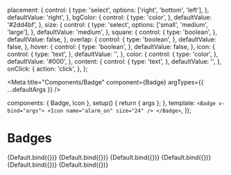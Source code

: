

  placement: {
    control: {
      type: 'select',
      options: ['right', 'bottom', 'left'],
    },
    defaultValue: 'right',
  },
  bgColor: {
    control: {
      type: 'color',
    },
    defaultValue: '#2dd4bf',
  },
  size: {
    control: {
      type: 'select',
      options: ['small', 'medium', 'large'],
    },
    defaultValue: 'medium',
  },
  square: {
    control: {
      type: 'boolean',
    },
    defaultValue: false,
  },
  overlap: {
    control: {
      type: 'boolean',
    },
    defaultValue: false,
  },
  hover: {
    control: {
      type: 'boolean',
    },
    defaultValue: false,
  },
  icon: {
    control: {
      type: 'text',
    },
    defaultValue: '',
  },
  color: {
    control: {
      type: 'color',
    },
    defaultValue: '#000',
  },
  content: {
    control: {
      type: 'text',
    },
    defaultValue: '',
  },
  onClick: {
    action: 'click',
  },
};

<Meta
  title="Components/Badge"
  component={Badge}
  argTypes={{ ...defaultArgs }}
/>

  components: { Badge, Icon },
  setup() {
    return { args };
  },
  template: `
    <Badge v-bind="args">
      <Icon name="alarm_on" size="24" />
    </Badge>
  `,
});

# Badges

<Canvas>
  <Story
    name="Right"
    argTypes={{ ...Default.argTypes }}
    args={{ placement: 'right' }}
  >
    {Default.bind({})}
  </Story>
  <Story
    name="Left"
    argTypes={{ ...Default.argTypes }}
    args={{ placement: 'left' }}
  >
    {Default.bind({})}
  </Story>
  <Story
    name="Bottom"
    argTypes={{ ...Default.argTypes }}
    args={{ placement: 'bottom' }}
  >
    {Default.bind({})}
  </Story>
  <Story name="Hover" argTypes={{ ...Default.argTypes }} args={{ hover: true }}>
    {Default.bind({})}
  </Story>
  <Story
    name="With Icon"
    argTypes={{ ...Default.argTypes }}
    args={{ icon: 'cancel' }}
  >
    {Default.bind({})}
  </Story>
  <Story
    name="With Content"
    argTypes={{ ...Default.argTypes }}
    args={{ content: '1' }}
  >
    {Default.bind({})}
  </Story>
</Canvas>

<ArgsTable story="Right" />
